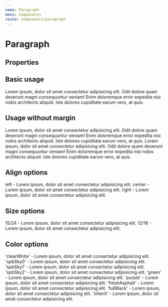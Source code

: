 ```yaml
---
name: Paragraph
menu: Components
route: components/paragraph
---
```



# Paragraph

## Properties

<Props of={Paragraph} />

## Basic usage

<Playground>
    <DemoMarginWrapper>
        <Paragraph>
            Lorem ipsum, dolor sit amet consectetur adipisicing elit. Odit dolore
            quam deserunt magni consequuntur veniam! Enim doloremque error expedita
            nisi nobis architecto aliquid. Iste dolores cupiditate earum vero, at
            quis.
        </Paragraph>
    </DemoMarginWrapper>
</Playground>

## Usage without margin

<Playground>
    <DemoMarginWrapper>
        <Paragraph hasMargin={false}>
            Lorem ipsum, dolor sit amet consectetur adipisicing elit. Odit dolore
            quam deserunt magni consequuntur veniam! Enim doloremque error expedita
            nisi nobis architecto aliquid. Iste dolores cupiditate earum vero, at
            quis.
        </Paragraph>
        <Paragraph hasMargin={false}>
            Lorem ipsum, dolor sit amet consectetur adipisicing elit. Odit dolore
            quam deserunt magni consequuntur veniam! Enim doloremque error expedita
            nisi nobis architecto aliquid. Iste dolores cupiditate earum vero, at
            quis.
        </Paragraph>
    </DemoMarginWrapper>
</Playground>

## Align options

<Playground>
    <DemoMarginWrapper>
        <Paragraph align='left'>
            left - Lorem ipsum, dolor sit amet consectetur adipisicing elit.
        </Paragraph>
        <Paragraph align='center'>
            center - Lorem ipsum, dolor sit amet consectetur adipisicing elit.
        </Paragraph>
        <Paragraph align='right'>
            right - Lorem ipsum, dolor sit amet consectetur adipisicing elit.
        </Paragraph>
    </DemoMarginWrapper>
</Playground>

## Size options

<Playground>
    <DemoMarginWrapper>
        <Paragraph>
            15/24 - Lorem ipsum, dolor sit amet consectetur adipisicing elit.
        </Paragraph>
        <Paragraph size={'small'}>
            12/16 - Lorem ipsum, dolor sit amet consectetur adipisicing elit.
        </Paragraph>
    </DemoMarginWrapper>
</Playground>

## Color options

<Playground>
    <DemoMarginWrapper>
        <DemoBackgroundWrapper>
            <Paragraph color='clearWhite'>
                'clearWhite' - Lorem ipsum, dolor sit amet consectetur adipisicing elit.
            </Paragraph>
            <Paragraph color='spbSky0'>
                'spbSky0' - Lorem ipsum, dolor sit amet consectetur adipisicing elit.
            </Paragraph>
            <Paragraph color='spbSky1'>
                'spbSky1' - Lorem ipsum, dolor sit amet consectetur adipisicing elit.
            </Paragraph>
            <Paragraph color='spbSky2'>
                'spbSky2' - Lorem ipsum, dolor sit amet consectetur adipisicing elit.
            </Paragraph>
        </DemoBackgroundWrapper>
        <Paragraph color='green'>
            'green' - Lorem ipsum, dolor sit amet consectetur adipisicing elit.
        </Paragraph>
        <Paragraph color='purple'>
            'purple' - Lorem ipsum, dolor sit amet consectetur adipisicing elit.
        </Paragraph>
        <Paragraph color='freshAsphalt'>
            'freshAsphalt' - Lorem ipsum, dolor sit amet consectetur adipisicing elit.
        </Paragraph>
        <Paragraph color='fullBlack'>
            'fullBlack' - Lorem ipsum, dolor sit amet consectetur adipisicing elit.
        </Paragraph>
        <Paragraph color='inherit'>
            'inherit' - Lorem ipsum, dolor sit amet consectetur adipisicing elit.
        </Paragraph>
    </DemoMarginWrapper>
</Playground>
